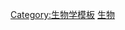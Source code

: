 {{cite book |last1=Ponder |first1=Winston Frank |last2=Lindberg |first2=David R. |last3=Ponder |first3=Juliet Mary |title=''Biology and Evolution of the Mollusca'', Volume 2 |date=2020 |publisher=CRC Press |location=Boca Raton, FL |isbn=978-1-351-11523-0 |url=https://books.google.com.my/books?id=6KvQDwAAQBAJ&dq=Acteonimorpha+order&hl=zh-CN&source=gbs_navlinks_s |language=en}}<noinclude>[[Category:生物学模板]][[Category:外部资源模板|生物]]</noinclude>